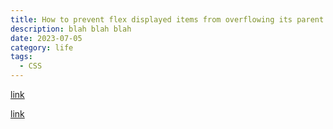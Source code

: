 ```yaml
---
title: How to prevent flex displayed items from overflowing its parent container
description: blah blah blah
date: 2023-07-05
category: life
tags:
  - CSS
---
```


[link](https://stackoverflow.com/questions/36230944/prevent-flex-items-from-overflowing-a-container)

[link](https://css-tricks.com/flexbox-truncated-text/)
